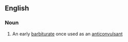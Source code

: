 ==English==

===Noun===
{{wikipedia}}
{{en-noun|-}}

# An early [[barbiturate]] once used as an [[anticonvulsant]]